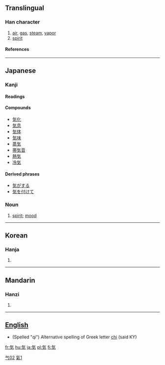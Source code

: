 {{see|氣|启}}

==Translingual==
===Han character===
{{Han char|rn=84|rad=气|as=02|sn=6|four=|canj=人弓大 (ONK)|ids=⿹[[气]][[㐅]]}}
# [[air]], [[gas]], [[steam]], [[vapor]]
# [[spirit]]
====References====
{{Han ref|kx=0599.041|dkj=17046|dj=0990.170|hdz=32010.031|uh=6C17|ud=27671}}
----

==Japanese==
===Kanji===
[[Category:Grade 1 kanji|气02]]

{{ja-kanji|grade=|rs=气02}}
====Readings====
{{ja-readings|on=[[き]] (ki), [[け]] (ke)|kun=[[いき]] (iki)}}

====Compounds====
*[[気化]]
*[[気息]]
*[[気体]]
*[[気味]]
*[[蒸気]]
*[[帯気音]]
*[[熱気]]
*[[冷気]]

====Derived phrases====
*[[気がする]]
*[[気を付けて]]

===Noun===
{{ja-noun|k|hira=き|rom=ki}}
#[[spirit]]; [[mood]]
----
==Korean==
===Hanja===
{{ko-hanja|hangeul=기|eumhun=기운|rv=gi|mr=ki|y=ki}}
# {{defn|Korean}}
----
==Mandarin==
===Hanzi===
{{cmn-hanzi|pin=[[qì]] (qi4)|wg=ch'i<sup>4</sup>}}
# {{defn|Mandarin}}
----
== [[English]] ==

* (Spelled "qi") Alternative spelling of Greek letter [[chi]] (said KY)





[[fr:気]]
[[hu:気]]
[[ja:気]]
[[pl:気]]
[[fi:気]]

[[Category:CJKV characters simplified differently in Japan and China|氣1]]